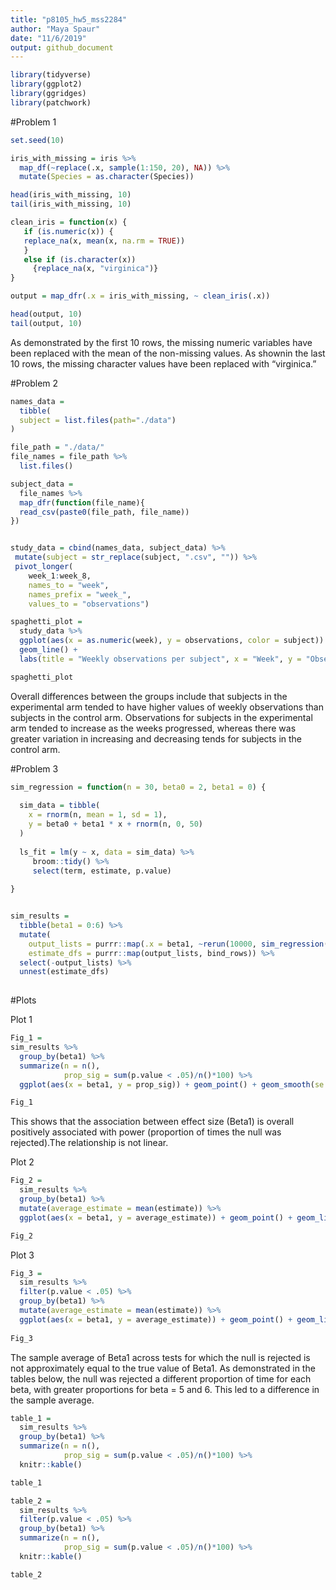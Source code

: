 ```yaml
---
title: "p8105_hw5_mss2284"
author: "Maya Spaur"
date: "11/6/2019"
output: github_document
---
```



```r
library(tidyverse)
library(ggplot2)
library(ggridges)
library(patchwork)

```


#Problem 1

```r
set.seed(10)

iris_with_missing = iris %>% 
  map_df(~replace(.x, sample(1:150, 20), NA)) %>%
  mutate(Species = as.character(Species))

head(iris_with_missing, 10)
tail(iris_with_missing, 10)

clean_iris = function(x) {
   if (is.numeric(x)) {
   replace_na(x, mean(x, na.rm = TRUE))
   }
   else if (is.character(x))
     {replace_na(x, "virginica")}
}

output = map_dfr(.x = iris_with_missing, ~ clean_iris(.x))

head(output, 10)
tail(output, 10)
```

As demonstrated by the first 10 rows, the missing numeric variables have been replaced with the mean of the non-missing values. As shownin the last 10 rows, the missing character values have been replaced with "virginica."

#Problem 2


```r
names_data =
  tibble(
  subject = list.files(path="./data")
)

file_path = "./data/"
file_names = file_path %>%
  list.files()

subject_data =
  file_names %>%
  map_dfr(function(file_name){
  read_csv(paste0(file_path, file_name))
})


study_data = cbind(names_data, subject_data) %>%
 mutate(subject = str_replace(subject, ".csv", "")) %>%
 pivot_longer(
    week_1:week_8,
    names_to = "week",
    names_prefix = "week_",
    values_to = "observations")
```


```r
spaghetti_plot = 
  study_data %>%
  ggplot(aes(x = as.numeric(week), y = observations, color = subject)) +
  geom_line() +
  labs(title = "Weekly observations per subject", x = "Week", y = "Observations") + theme(legend.position="bottom")

spaghetti_plot 
```

Overall differences between the groups include that subjects in the experimental arm tended to have higher values of weekly observations than subjects in the control arm. Observations for subjects in the experimental arm tended to increase as the weeks progressed, whereas there was greater variation in increasing and decreasing tends for subjects in the control arm.


#Problem 3 


```r
sim_regression = function(n = 30, beta0 = 2, beta1 = 0) {
  
  sim_data = tibble(
    x = rnorm(n, mean = 1, sd = 1),
    y = beta0 + beta1 * x + rnorm(n, 0, 50)
  )
  
  ls_fit = lm(y ~ x, data = sim_data) %>%
     broom::tidy() %>%
     select(term, estimate, p.value)
  
}


sim_results = 
  tibble(beta1 = 0:6) %>% 
  mutate(
    output_lists = purrr::map(.x = beta1, ~rerun(10000, sim_regression(beta1 = .x))),
    estimate_dfs = purrr::map(output_lists, bind_rows)) %>% 
  select(-output_lists) %>% 
  unnest(estimate_dfs)
  
```

#Plots


Plot 1 

```r
Fig_1 =
sim_results %>%
  group_by(beta1) %>%
  summarize(n = n(),
            prop_sig = sum(p.value < .05)/n()*100) %>%
  ggplot(aes(x = beta1, y = prop_sig)) + geom_point() + geom_smooth(se = FALSE) + labs(x = "Value of Beta1", y = "Proportion Null Rejected", title = "Proportion of times null rejected") + theme_minimal()

Fig_1
```

This shows that the association between effect size (Beta1) is overall positively associated with power (proportion of times the null was rejected).The relationship is not linear.

Plot 2

```r
Fig_2 = 
  sim_results %>%
  group_by(beta1) %>%
  mutate(average_estimate = mean(estimate)) %>%
  ggplot(aes(x = beta1, y = average_estimate)) + geom_point() + geom_line() + labs(x = "Beta1", y = "Mean Estimate Beta1", title = "Avg estimate Beta1 vs. Beta1") + theme_minimal()

Fig_2
```


Plot 3

```r
Fig_3 = 
  sim_results %>%
  filter(p.value < .05) %>%
  group_by(beta1) %>%
  mutate(average_estimate = mean(estimate)) %>%
  ggplot(aes(x = beta1, y = average_estimate)) + geom_point() + geom_line() + labs(x = "Beta1", y = "Mean Estimate Beta1", title = "Avg estimate Beta1 in significant samples") + theme_minimal()
  
Fig_3

```

The sample average of Beta1 across tests for which the null is rejected is not approximately equal to the true value of Beta1. As demonstrated in the tables below, the null was rejected a different proportion of time for each beta, with greater proportions for beta = 5 and 6. This led to a difference in the sample average.

```r
table_1 = 
  sim_results %>%
  group_by(beta1) %>%
  summarize(n = n(),
            prop_sig = sum(p.value < .05)/n()*100) %>%
  knitr::kable()

table_1

table_2 = 
  sim_results %>%
  filter(p.value < .05) %>%
  group_by(beta1) %>%
  summarize(n = n(),
            prop_sig = sum(p.value < .05)/n()*100) %>%
  knitr::kable()

table_2

```

